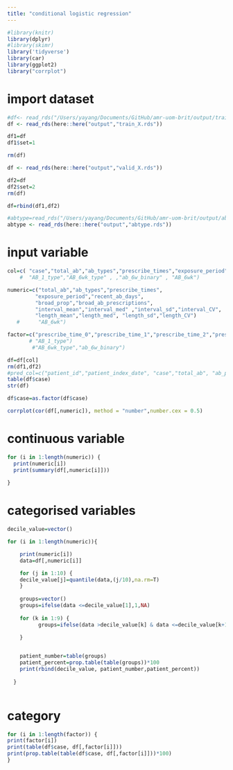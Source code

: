 ```yaml
---
title: "conditional logistic regression"
---
```


```r
#library(knitr)
library(dplyr)
#library(skimr)
library('tidyverse')
library(car)
library(ggplot2)
library("corrplot")
```

# import dataset
```r
#df<- read_rds("/Users/yayang/Documents/GitHub/amr-uom-brit/output/train_X.rds")
df <- read_rds(here::here("output","train_X.rds"))

df1=df
df1$set=1

rm(df)

df <- read_rds(here::here("output","valid_X.rds"))

df2=df
df2$set=2
rm(df)

df=rbind(df1,df2)

#abtype=read_rds("/Users/yayang/Documents/GitHub/amr-uom-brit/output/abtype.rds")
abtype <- read_rds(here::here("output","abtype.rds"))
```

# input variable
```r
col=c( "case","total_ab","ab_types","prescribe_times","exposure_period","recent_ab_days", "broad_prop" ,"broad_ab_prescriptions","interval_mean","interval_sd","interval_CV","length_mean", "length_sd","length_CV","prescribe_time_0","prescribe_time_1","prescribe_time_2","prescribe_time_3","interval_med" ,"length_med")
    #  "AB_1_type","AB_6wk_type" , ,"ab_6w_binary" , "AB_6wk")

numeric=c("total_ab","ab_types","prescribe_times",
         "exposure_period","recent_ab_days", 
         "broad_prop","broad_ab_prescriptions",
         "interval_mean","interval_med" ,"interval_sd","interval_CV",
         "length_mean","length_med", "length_sd","length_CV")
   #      "AB_6wk")

factor=c("prescribe_time_0","prescribe_time_1","prescribe_time_2","prescribe_time_3")
       # "AB_1_type")
        #"AB_6wk_type","ab_6w_binary")

df=df[col]
rm(df1,df2)
#pred_col=c("patient_id","patient_index_date", "case","total_ab", "ab_prescriptions","ab_types","prescribe_times","exposure_period","recent_ab_days", "broad_prop" ,"broad_ab_prescriptions","interval_mean","interval_sd","interval_CV","length_mean", "length_sd", "length_CV","prescribe_time_0","prescribe_time_1","prescribe_time_2","prescribe_time_3",col,"AB_1_type","AB_6wk_type" ,"interval_med" ,"length_med" ,"ab_6w_binary" , "AB_6wk")
table(df$case)
str(df)

df$case=as.factor(df$case)
```


```r
corrplot(cor(df[,numeric]), method = "number",number.cex = 0.5)
```
# continuous variable
```r
for (i in 1:length(numeric)) {
  print(numeric[i])
  print(summary(df[,numeric[i]]))
  
}
```

# categorised variables 
```r

decile_value=vector()

for (i in 1:length(numeric)){

    print(numeric[i])
    data=df[,numeric[i]]

    for (j in 1:10) {
    decile_value[j]=quantile(data,(j/10),na.rm=T)
    }
    
    groups=vector()
    groups=ifelse(data <=decile_value[1],1,NA)
    
    for (k in 1:9) {
          groups=ifelse(data >decile_value[k] & data <=decile_value[k+1],k+1,groups) 

    }

    
    patient_number=table(groups)
    patient_percent=prop.table(table(groups))*100
    print(rbind(decile_value, patient_number,patient_percent))
  
  }



```

# category
```r
for (i in 1:length(factor)) {
print(factor[i])  
print(table(df$case, df[,factor[i]]))
print(prop.table(table(df$case, df[,factor[i]]))*100)
}

```

